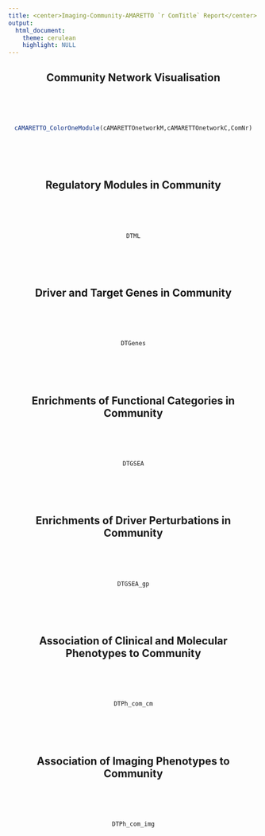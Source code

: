 ```yaml
---
title: <center>Imaging-Community-AMARETTO `r ComTitle` Report</center>
output: 
  html_document:
    theme: cerulean
    highlight: NULL
---
```


<style>
  .main-container {
    max-width:  100% !important;
    padding-right: 1% !important;
    padding-left: 1% !important;
    margin-right: 1% !important;
    margin-left: 1% !important;
    table-layout: fixed !important;
  }
</style>

<center>

## Community Network Visualisation
<br><br><br>
```r
cAMARETTO_ColorOneModule(cAMARETTOnetworkM,cAMARETTOnetworkC,ComNr)
```
<br><br><br>

## Regulatory Modules in Community
<br><br><br>
```r
DTML
```
<br><br><br>

## Driver and Target Genes in Community
<br><br><br>
```r
DTGenes
```
<br><br><br>

## Enrichments of Functional Categories in Community
<br><br><br>
```r
DTGSEA
```
<br><br><br>

## Enrichments of Driver Perturbations in Community
<br><br><br>
```r
DTGSEA_gp
```
<br><br><br>

## Association of Clinical and Molecular Phenotypes to Community
<br><br><br>
```r
DTPh_com_cm
```
<br><br><br>

## Association of Imaging Phenotypes to Community
<br><br><br>
```r
DTPh_com_img
```
<br><br><br>

</center>